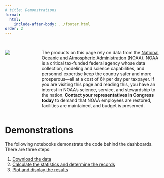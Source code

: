 ```yaml
---
# title: Demonstrations
format:
  html:
    include-after-body: ../footer.html
order: 2
---
```


::: {.callout-important title='SAVE NOAA!'}

:::: {.columns}
:::: {.column width="20%"}

<br>
![](https://cdn.oceanservice.noaa.gov/oceanserviceprod/facts/noaa-emblem-rgb-2022.png){fig-alt="NOAA meatball"}

::::
:::: {.column width="80%"}

<br>
The products on this page rely on data from the [National Oceanic and Atmospheric Administration](https://www.noaa.gov) (NOAA). NOAA is a critical tax-funded federal agency whose data collection, modeling and science capabilities, and personnel expertise keep the country safer and more prosperous---all at a cost of 6&cent; per day per taxpayer. If you are visiting this page and reading this, you have an interest in NOAA's science, service, and stewardship to the nation. **Contact your representatives in Congress today** to demand that NOAA employees are restored, facilities are maintained, and budget is preserved.

::::
::::

:::

# Demonstrations

The following notebooks demonstrate the code behind the dashboards. There are three steps:

1. [Download the data](../demos/NOAA-CO-OPS-data.ipynb)
2. [Calculate the statistics and determine the records](../demos/NOAA-CO-OPS-records.ipynb)
3. [Plot and display the results](../demos/NOAA-CO-OPS-plots.ipynb)